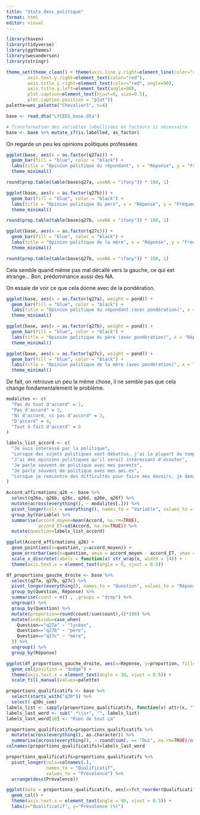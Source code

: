 ```yaml
---
title: "Stats_desc_politique"
format: html
editor: visual
---
```


```r
library(haven)
library(tidyverse)
library(ggthemes)
library(wesanderson)
library(stringr)
```

```r
theme_set(theme_clean() + theme(axis.line.y.right=element_line(color="red"),
        axis.text.y.right=element_text(color="red"),
        axis.title.y.right=element_text(color="red", angle=90),
        axis.title.y.left=element_text(angle=90),
        plot.caption=element_text(hjust=0, size=9.5),
        plot.caption.position = "plot"))
palette=wes_palette("Chevalier1", n=4)
```

```r
base <- read_dta("LYCEES_base.dta")

# Transformation des variables labellisées en facteurs si nécessaire
base <- base %>% mutate_if(is.labelled, as_factor)
```

On regarde un peu les opinions politiques professées

```r
ggplot(base, aes(x = as.factor(q27a))) +
  geom_bar(fill = "blue", color = "black") +
  labs(title = "Opinion politique du répondant", x = "Réponse", y = "Fréquence") +
  theme_minimal()

round(prop.table(table(base$q27a, useNA = "ifany")) * 100, 1)

ggplot(base, aes(x = as.factor(q27b))) +
  geom_bar(fill = "blue", color = "black") +
  labs(title = "Opinion politique du père", x = "Réponse", y = "Fréquence") +
  theme_minimal()

round(prop.table(table(base$q27b, useNA = "ifany")) * 100, 1)

ggplot(base, aes(x = as.factor(q27c))) +
  geom_bar(fill = "blue", color = "black") +
  labs(title = "Opinion politique de la mère", x = "Réponse", y = "Fréquence") +
  theme_minimal()

round(prop.table(table(base$q27b, useNA = "ifany")) * 100, 1)
```

Cela semble quand même pas mal décallé vers la gauche, ce qui est étrange... Bon, prédominance aussi des NA.

On essaie de voir ce que cela donne avec de la pondération.

```r
ggplot(base, aes(x = as.factor(q27a), weight = pond)) +
  geom_bar(fill = "blue", color = "black") +
  labs(title = "Opinion politique du répondant (avec pondération)", x = "Réponse", y = "Fréquence") +
  theme_minimal()

ggplot(base, aes(x = as.factor(q27b), weight = pond)) +
  geom_bar(fill = "blue", color = "black") +
  labs(title = "Opinion politique du père (avec pondération)", x = "Réponse", y = "Fréquence") +
  theme_minimal()

ggplot(base, aes(x = as.factor(q27c), weight = pond)) +
  geom_bar(fill = "blue", color = "black") +
  labs(title = "Opinion politique de la mère (avec pondération)", x = "Réponse", y = "Fréquence") +
  theme_minimal()
```

De fait, on retrouve un peu la même chose, il ne semble pas que cela change fondamentalement le problème.

```r
modalites <- c(
  "Pas du tout d'accord" = 1,
  "Pas d'accord" = 2,
  "Ni d'accord, ni pas d'accord" = 3,
  "D'accord" = 4,
  "Tout à fait d'accord" = 5
)

labels_list_accord <- c(
  "Je suis intéressé par la politique",
  "Lorsque des sujets politiques sont débattus, j'ai la plupart du temps quelque chose à dire",
  "J'ai des opinions politiques qu'il serait intéressant d'écouter",
  "Je parle souvent de politique avec mes parents",
  "Je parle souvent de politique aves mes ami.es",
  "Lorsque je rencontre des difficultés pour faire mes devoirs, je demande de l'aide à mes parents"
)

Accord_affirmations_q26 <- base %>%
  select(q26a, q26b, q26c, q26d, q26e, q26f) %>%
  mutate(across(everything(), ~ modalites[.])) %>%
  pivot_longer(cols = everything(), names_to = "Variable", values_to = "Accord") %>%
  group_by(Variable) %>%
  summarise(accord_moyen=mean(Accord, na.rm=TRUE),
            accord_ET=sd(Accord, na.rm=TRUE)) %>%
  mutate(question=labels_list_accord)

ggplot(Accord_affirmations_q26) +
  geom_point(aes(x=question, y=accord_moyen)) +
  geom_errorbar(aes(x=question, ymin = accord_moyen - accord_ET, ymax = accord_moyen + accord_ET), width = 0.2) +
  scale_x_discrete(labels = function(x) str_wrap(x, width = 14)) +
  theme(axis.text.x = element_text(angle = 0, vjust = 0.5))
```

```r
df_proportions_gauche_droite <- base %>%
  select(q27a, q27b, q27c) %>%  
  pivot_longer(everything(), names_to = "Question", values_to = "Réponse") %>%
  group_by(Question, Réponse) %>%
  summarise(count = n() , .groups = "drop") %>%
  ungroup() %>%
  group_by(Question) %>%
  mutate(proportion=round(count/sum(count),4)*100) %>%
  mutate(individu=case_when(
    Question=="q27a" ~ "lycéen",
    Question=="q27b" ~ "père",
    Question=="q27c" ~ "mère",
  )) %>%
  ungroup() %>%
  group_by(Réponse)

ggplot(df_proportions_gauche_droite, aes(x=Réponse, y=proportion, fill=individu)) +
  geom_col(position = "dodge") +
  theme(axis.text.x = element_text(angle = 30, vjust = 0.5)) +
  scale_fill_manual(values=palette)
```

```r
proportions_qualificatifs <- base %>%
  select(starts_with("q30")) %>%
  select(-q30s_com)
labels_list <- sapply(proportions_qualificatifs, function(x) attr(x, "label"))
labels_last_word <- sub(".*\\s+", "", labels_list)
labels_last_word[18] <- "Rien de tout ça"

proportions_qualificatifs=proportions_qualificatifs %>%
  mutate(across(everything(), as.character)) %>%
  summarise(across(everything(), ~ round(sum(. == "Oui", na.rm=TRUE)/n(), 4)*100))
colnames(proportions_qualificatifs)=labels_last_word

proportions_qualificatifs=proportions_qualificatifs %>%
  pivot_longer(cols=colnames(.),
               names_to = "Qualificatif",
               values_to = "Prévalence") %>%
  arrange(desc(Prévalence))

ggplot(data = proportions_qualificatifs, aes(x=fct_reorder(Qualificatif, Prévalence, .desc=TRUE), y=Prévalence)) +
  geom_col() +
  theme(axis.text.x = element_text(angle = 90, vjust = 0.5)) +
  labs(x="Qualificatif", y="Prévalence (%)")
```
